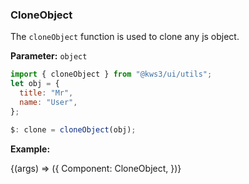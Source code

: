 
<Version />

<Meta title="Utils/2. Examples/CloneObject" />

### CloneObject

The `cloneObject` function is used to clone any js object.

**Parameter:**
`object`

```js
import { cloneObject } from "@kws3/ui/utils";
let obj = {
  title: "Mr",
  name: "User",
};

$: clone = cloneObject(obj);
```

**Example:**

<Story name="CloneObject" args={{}}>
  {(args) => ({
    Component: CloneObject,
  })}
</Story>
